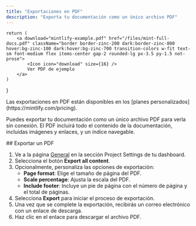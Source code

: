 ```yaml
---
title: "Exportaciones en PDF"
description: "Exporta tu documentación como un único archivo PDF"
---
```


    return (
        <a download="mintlify-example.pdf" href="/files/mint-full-docs.pdf" className="border border-zinc-200 dark:border-zinc-800 hover:bg-zinc-100 dark:hover:bg-zinc-700 transition-colors w-fit text-sm font-medium flex items-center gap-2 rounded-lg px-3.5 py-1.5 not-prose">
            <Icon icon="download" size={16} />
            Ver PDF de ejemplo
        </a>
    )
}

<Info>
  Las exportaciones en PDF están disponibles en los [planes personalizados](https://mintlify.com/pricing).
</Info>

Puedes exportar tu documentación como un único archivo PDF para verla sin conexión. El PDF incluirá todo el contenido de la documentación, incluidas imágenes y enlaces, y un índice navegable.


<div id="exporting-a-pdf">
  ## Exportar un PDF
</div>

1. Ve a la página [General](https://dashboard.mintlify.com/settings/deployment/general) en la sección Project Settings de tu dashboard.
2. Selecciona el botón **Export all content**.
3. Opcionalmente, personaliza las opciones de exportación:
    - **Page format**: Elige el tamaño de página del PDF.
    - **Scale percentage**: Ajusta la escala del PDF.
    - **Include footer**: Incluye un pie de página con el número de página y el total de páginas.
4. Selecciona **Export** para iniciar el proceso de exportación.
5. Una vez que se complete la exportación, recibirás un correo electrónico con un enlace de descarga.
6. Haz clic en el enlace para descargar el archivo PDF.

<DownloadPDFButton />